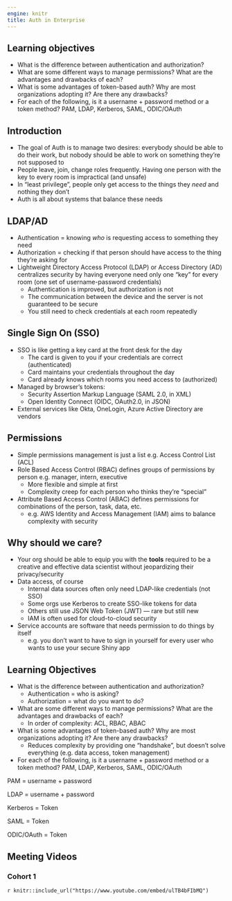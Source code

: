 ```yaml
---
engine: knitr
title: Auth in Enterprise
---
```


## Learning objectives

- What is the difference between authentication and authorization?
- What are some different ways to manage permissions? What are the advantages and drawbacks of each?
- What is some advantages of token-based auth? Why are most organizations adopting it? Are there any drawbacks?
- For each of the following, is it a username + password method or a token method? PAM, LDAP, Kerberos, SAML, ODIC/OAuth

## Introduction {-}

- The goal of Auth is to manage two desires: everybody should be able to do their work, but nobody should be able to work on something they're not supposed to
- People leave, join, change roles frequently. Having one person with the key to every room is impractical (and unsafe)
- In "least privilege", people only get access to the things they _need_ and nothing they don't
- Auth is all about systems that balance these needs

## LDAP/AD {-}

- Authentication = knowing _who_ is requesting access to something they need
- Authorization = checking if that person should have access to the thing they're asking for
- Lightweight Directory Access Protocol (LDAP) or Access Directory (AD) centralizes security by having everyone need only one "key" for every room (one set of username-password credentials)
  - Authentication is improved, but authorization is not
  - The communication between the device and the server is not guaranteed to be secure
  - You still need to check credentials at each room repeatedly

## Single Sign On (SSO) {-}

- SSO is like getting a key card at the front desk for the day
  - The card is given to you if your credentials are correct (authenticated)
  - Card maintains your credentials throughout the day
  - Card already knows which rooms you need access to (authorized)
- Managed by browser's tokens:
  - Security Assertion Markup Language (SAML 2.0, in XML)
  - Open Identity Connect (OIDC, OAuth2.0, in JSON)
- External services like Okta, OneLogin, Azure Active Directory are vendors

## Permissions {-}

- Simple permissions management is just a list e.g. Access Control List (ACL)
- Role Based Access Control (RBAC) defines groups of permissions by person e.g. manager, intern, executive
  - More flexible and simple at first
  - Complexity creep for each person who thinks they're "special"
- Attribute Based Access Control (ABAC) defines permissions for combinations of the person, task, data, etc.
  - e.g. AWS Identity and Access Management (IAM) aims to balance complexity with security

## Why should we care? {-}

- Your org should be able to equip you with the **tools** required to be a creative and effective data scientist without jeopardizing their privacy/security
- Data access, of course
  - Internal data sources often only need LDAP-like credentials (not SSO)
  - Some orgs use Kerberos to create SSO-like tokens for data
  - Others still use JSON Web Token (JWT) — rare but still new
  - IAM is often used for cloud-to-cloud security
- Service accounts are software that needs permission to do things by itself
  - e.g. you don't want to have to sign in yourself for every user who wants to use your secure Shiny app

## Learning Objectives {-}

- What is the difference between authentication and authorization?
  - Authentication = who is asking?
  - Authorization = what do you want to do?
- What are some different ways to manage permissions? What are the advantages and drawbacks of each?
  - In order of complexity: ACL, RBAC, ABAC
- What is some advantages of token-based auth? Why are most organizations adopting it? Are there any drawbacks?
  - Reduces complexity by providing one "handshake", but doesn't solve everything (e.g. data access, token management)
- For each of the following, is it a username + password method or a token method? PAM, LDAP, Kerberos, SAML, ODIC/OAuth

PAM = username + password

LDAP = username + password

Kerberos = Token

SAML = Token

ODIC/OAuth = Token

## Meeting Videos {.unnumbered}

### Cohort 1 {.unnumbered}

`r knitr::include_url("https://www.youtube.com/embed/ulTB4bFIbMQ")`
